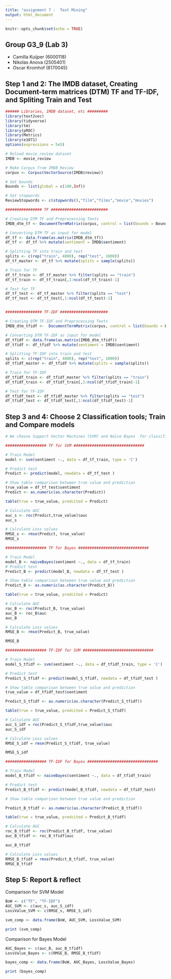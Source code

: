 ---
title: "assignment 7 :  Text Mining"
output: html_document
---

```{r setup, include=FALSE}
knitr::opts_chunk$set(echo = TRUE)
```

## Group G3_9 (Lab 3)

-   Camilla Kuijper (6000118)
-   Nikolas Anova (2505401)
-   Oscar Kromhof (8170045)

## Step 1 and 2: The IMDB dataset, Creating Document-term matrices (DTM) TF and TF-IDF, and Spliting Train and Test


```{r , echo=TRUE, results='hide', message=FALSE}

###### Libraries, IMDB dataset, etc #########
library(text2vec)
library(tidyverse)
library(tm)
library(pROC)
library(Metrics)
library(e1071)
options(expressions = 5e5)

# Reload movie_review dataset
IMDB <- movie_review

# Make Corpus from IMDB Review
corpus <- Corpus(VectorSource(IMDB$review))

# Set bounds
Bounds <- list(global = c(100,Inf))

# Set stopwords
ReviewStopwords <- c(stopwords(),"film","films","movie","movies")

################ TF #########################

# Creating DTM TF and Preprocessing Texts
IMDB_dtm_tf <- DocumentTermMatrix(corpus, control = list(bounds = Bounds, stopwords = ReviewStopwords, removePunctuation = T, removeNumbers = T, stemming = T))

# Converting DTM TF as input for model
df_tf <- data.frame(as.matrix(IMDB_dtm_tf))
df_tf <- df_tf %>% mutate(sentiment = IMDB$sentiment)

# Splitting TF into train and test
splits <- c(rep("train", 4000), rep("test", 1000))
df_tf_master <- df_tf %>% mutate(splits = sample(splits))

# Train for TF
df_tf_train <- df_tf_master %>% filter(splits == "train")
df_tf_train <- df_tf_train[,1:ncol(df_tf_train)-1]

# Test for TF
df_tf_test <- df_tf_master %>% filter(splits == "test")
df_tf_test <- df_tf_test[,1:ncol(df_tf_test)-1]


################ TF-IDF #####################

# Creating DTM TF-IDF and Preprocessing Texts
IMDB_dtm_tfidf <-  DocumentTermMatrix(corpus, control = list(bounds = Bounds, weighting = weightTfIdf, stopwords = ReviewStopwords, removePunctuation = T, removeNumbers = T, stemming = T)) 

# Converting DTM TF-IDF as input for model
df_tfidf <- data.frame(as.matrix(IMDB_dtm_tfidf))
df_tfidf <- df_tfidf %>% mutate(sentiment = IMDB$sentiment)

# Splitting TF-IDF into train and test
splits <- c(rep("train", 4000), rep("test", 1000))
df_tfidf_master <- df_tfidf %>% mutate(splits = sample(splits))

# Train for TF-IDF
df_tfidf_train <- df_tfidf_master %>% filter(splits == "train")
df_tfidf_train <- df_tfidf_train[,1:ncol(df_tfidf_train)-1]

# Test for TF-IDF
df_tfidf_test <- df_tfidf_master %>% filter(splits == "test")
df_tfidf_test <- df_tfidf_test[,1:ncol(df_tfidf_test)-1]


```


## Step 3 and 4: Choose 2 Classification tools; Train and Compare models 

```{r , echo=TRUE, results='hide', message=FALSE, warning=FALSE}
# We choose Support Vector Machines (SVM) and Naïve Bayes  for classification tools

################## TF for SVM ###############################

# Train Model
model <- svm(sentiment ~., data = df_tf_train, type = 'C')

# Predict test
Predict <- predict(model, newdata = df_tf_test )

```


```{r, echo=TRUE }
# Show table comparison between true value and prediction
true_value = df_tf_test$sentiment
Predict <- as.numeric(as.character(Predict))

table(true = true_value, predcited = Predict)

```


```{r, echo=TRUE }
# Calculate AUC 
auc_s <- roc(Predict,true_value)$auc
auc_s

```

```{r, echo=TRUE }
# Calculate Loss values
RMSE_s <- rmse(Predict, true_value)
RMSE_s
```


```{r , echo=TRUE, results='hide', message=FALSE, warning=FALSE}

################## TF for Bayes ###############################

# Train Model
model_B <- naiveBayes(sentiment ~., data = df_tf_train)
# Predict test
Predict_B <- predict(model_B, newdata = df_tf_test )

```


```{r, echo=TRUE }
# Show table comparison between true value and prediction
Predict_B <- as.numeric(as.character(Predict_B))

table(true = true_value, predcited = Predict)

```


```{r, echo=TRUE }
# Calculate AUC 
roc_B <- roc(Predict_B, true_value)
auc_B <- roc_B$auc
auc_B
```

```{r, echo=TRUE }
# Calculate Loss values
RMSE_B <- rmse(Predict_B, true_value)

RMSE_B
```


```{r , echo=TRUE, results='hide', message=FALSE, warning=FALSE}

################## TF-IDF for SVM ###############################

# Train Model
model_S_tfidf <- svm(sentiment ~., data = df_tfidf_train, type = 'C')

# Predict test
Predict_S_tfidf <- predict(model_S_tfidf, newdata = df_tfidf_test )

```


```{r, echo=TRUE }
# Show table comparison between true value and prediction
true_value = df_tfidf_test$sentiment

Predict_S_tfidf <- as.numeric(as.character(Predict_S_tfidf))

table(true = true_value, predcited = Predict_S_tfidf)

```


```{r, echo=TRUE }
# Calculate AUC 
auc_S_idf = roc(Predict_S_tfidf,true_value)$auc
auc_S_idf
```

```{r, echo=TRUE }
# Calculate Loss values
RMSE_S_idf = rmse(Predict_S_tfidf, true_value)

RMSE_S_idf
```


```{r , echo=TRUE, results='hide', message=FALSE, warning=FALSE}

################## TF-IDF for Bayes ###############################

# Train Model
model_B_tfidf <- naiveBayes(sentiment ~., data = df_tfidf_train)

# Predict test
Predict_B_tfidf <- predict(model_B_tfidf, newdata = df_tfidf_test)

```


```{r, echo=TRUE }
# Show table comparison between true value and prediction

Predict_B_tfidf <- as.numeric(as.character(Predict_B_tfidf))

table(true = true_value, predcited = Predict_B_tfidf)

```


```{r, echo=TRUE }
# Calculate AUC 
roc_B_tfidf <- roc(Predict_B_tfidf, true_value)
auc_B_tfidf <- roc_B_tfidf$auc

auc_B_tfidf
```

```{r, echo=TRUE }
# Calculate Loss values
RMSE_B_tfidf = rmse(Predict_B_tfidf, true_value)
RMSE_B_tfidf
```



## Step 5: Report & reflect

Comparison for SVM Model
```{r, echo = TRUE}
BoW <- c("TF", "TF-IDF")
AUC_SVM <- c(auc_s, auc_S_idf)
LossValue_SVM <- c(RMSE_s, RMSE_S_idf)

svm_comp <- data.frame(BoW, AUC_SVM, LossValue_SVM)

print (svm_comp)

```

Comparison for Bayes Model
```{r, echo = TRUE}
AUC_Bayes <- c(auc_B, auc_B_tfidf)
LossValue_Bayes <- c(RMSE_B, RMSE_B_tfidf)

bayes_comp <- data.frame(BoW, AUC_Bayes, LossValue_Bayes)

print (bayes_comp)

```

